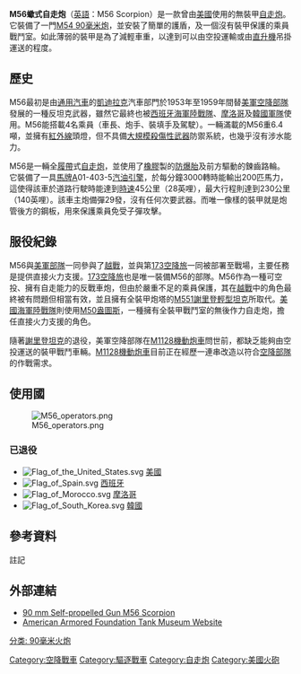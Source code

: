 {{unreferenced|time=2015-09-30T22:15:56+00:00}}
{{Infobox Weapon
|name=M56蠍式自走炮<br> {{lang|en|M56 Scorpion}}
|image=File:M56 at AAF Tank Museum.JPG
|image_size=300px
|caption=保存於[[維吉尼亞州|維吉尼亞州]][[丹維爾|丹維爾]]美國裝甲協會博物館的M56
|origin={{USA}}
|type=[[自走炮|自走炮]]
|is_vehicle=yes
|crew=4人（車長、炮手、裝填手、駕駛員）
|length={{convert|4.55|m|ftin|abbr=on}}(不含炮管)
|width={{convert|2.57|m|ftin|abbr=on}}
|height={{convert|2|m|ftin|abbr=on}}
|weight= 7.1公噸
|armour= 除防破片鋼板外無裝甲
|primary_armament= [[M1_90公釐砲|M54 90毫米炮]](備彈29發)
|engine= 馬牌A01-403-5 汽油引擎
|engine_power= 200匹
|suspension=第一、第四路輪上裝有轉矩管<br>第二、第三路輪上裝有扭力棒
|speed= 45公里/小時(28英哩/小時)
|vehicle_range=230公里(140英哩，210公升燃油)
}}
'''M56蠍式自走炮'''（[[英語|英語]]：M56 Scorpion）是一款曾由[[美國|美國]]使用的無裝甲[[自走炮|自走炮]]。它裝備了一門[[M1_90公釐砲|M54 90毫米炮]]，並安裝了簡單的護盾，及一個沒有裝甲保護的乘員戰鬥室。如此薄弱的裝甲是為了減輕車重，以達到可以由空投運輸或由[[直升機|直升機]]吊掛運送的程度。

== 歷史 ==
M56最初是由[[通用汽車|通用汽車]]的[[凯迪拉克|凱迪拉克]]汽車部門於1953年至1959年間替[[美軍|美軍]][[空降部隊|空降部隊]]發展的一種反坦克武器，雖然它最終也被[[西班牙军队|西班牙海軍陸戰隊]]、[[摩洛哥|摩洛哥]]及[[韓國軍隊|韓國軍隊]]使用。M56能搭載4名乘員（車長、炮手、裝填手及駕駛）。一輛滿載的M56重6.4噸，並擁有[[紅外線|紅外線]]頭燈，但不具備[[大規模殺傷性武器|大規模殺傷性武器]]防禦系統，也幾乎沒有涉水能力。

M56是一輛全[[履帶|履帶]]式[[自走炮|自走炮]]，並使用了[[橡膠|橡膠]]製的[[輪胎|防爆胎]]及前方驅動的鍊齒路輪。它裝備了一具[[大陆集团|馬牌]]A01-403-5[[汽油|汽油]][[引擎|引擎]]，於每分鐘3000轉時能輸出200匹馬力，這使得該車於道路行駛時能達到[[時速|時速]]45公里（28英哩），最大行程則達到230公里（140英哩）。該車主炮備彈29發，沒有任何次要武器。而唯一像樣的裝甲就是炮管後方的鋼板，用來保護乘員免受子彈攻擊。

== 服役紀錄 ==
M56與[[美军|美軍部隊]]一同參與了[[越戰|越戰]]，並與第[[173空降旅|173空降旅]]一同被部署至戰場，主要任務是提供直接火力支援。[[173空降旅|173空降旅]]也是唯一裝備M56的部隊。M56作為一種可空投、擁有自走能力的反戰車炮，但由於嚴重不足的乘員保護，其在[[越戰|越戰]]中的角色最終被有問題但相當有效，並且擁有全裝甲炮塔的[[M551謝里登輕型坦克|M551謝里登輕型坦克]]所取代。[[美國海軍陸戰隊|美國海軍陸戰隊]]則使用[[M50盎圖斯無後作力自走炮|M50盎圖斯]]，一種擁有全裝甲戰鬥室的無後作力自走炮，擔任直接火力支援的角色。

隨著[[M551謝里登輕型坦克|謝里登坦克]]的退役，美軍空降部隊在[[史崔克裝甲車|M1128機動炮車]]問世前，都缺乏能夠由空投運送的裝甲戰鬥車輛。[[史崔克裝甲車|M1128機動炮車]]目前正在經歷一連串改造以符合[[空降部隊|空降部隊]]的作戰需求。

== 使用國 ==
[[File:M56_operators.png|thumb]]

=== 已退役 ===
* <span class="flagicon" contenteditable="false">[[File:Flag_of_the_United_States.svg|link=]] </span><span class="flagicon" contenteditable="false"></span>[[美國|美國]]
* <span class="flagicon" contenteditable="false">[[File:Flag_of_Spain.svg|link=]] </span><span class="flagicon" contenteditable="false"></span>[[西班牙|西班牙]]
* <span class="flagicon" contenteditable="false">[[File:Flag_of_Morocco.svg|link=]] </span><span class="flagicon" contenteditable="false"></span>[[摩洛哥|摩洛哥]]
* <span class="flagicon" contenteditable="false">[[File:Flag_of_South_Korea.svg|link=]] </span><span class="flagicon" contenteditable="false"></span>[[韓國|韓國]]



== 參考資料 ==
; 註記{{Reflist}}

== 外部連結 ==

* [http://afvdb.50megs.com/usa/m56spat.html 90 mm Self-propelled Gun M56 Scorpion] {{Wayback|url=http://afvdb.50megs.com/usa/m56spat.html |date=20131004213839 }}
* [http://www.aaftankmuseum.com/ American Armored Foundation Tank Museum Website] {{Wayback|url=http://www.aaftankmuseum.com/ |date=20210128071809 }}

{{美國二戰後裝甲戰鬥車輛}}

[[Category:空降戰車|Category:空降戰車]]
[[Category:驅逐戰車|Category:驅逐戰車]]
[[Category:自走炮|Category:自走炮]]
[[分类:_90毫米火炮|分类: 90毫米火炮]]
[[Category:美國火砲|Category:美國火砲]]